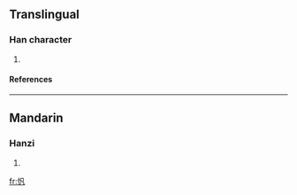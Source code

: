 ==Translingual==
===Han character===
{{Han char|rn=61|rad=心|as=03|sn=6|four=|canj=心竹弓戈 (PHNI)}}
# {{defn|Han|sort=心03}}
====References====
{{Han ref|kx=0377.071|dkj=10344|dj=0703.180|hdz=42272.130|uh=5FDB|ud=24539}}
----
==Mandarin==
===Hanzi===
{{cmn-hanzi|pin=[[fán]] (fan2)|wg=fan<sup>2</sup>}}
# {{defn|Mandarin}}

[[fr:忛]]